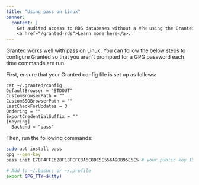 ```yaml
---
title: "Using pass on Linux"
banner:
  content: |
    Get audited access to RDS databases without a VPN using the Granted RDS Plugin.
    <a href="/granted-rds">Learn more here</a>.
---
```


Granted works well with [pass](https://www.passwordstore.org/) on Linux. You can follow the below steps to configure Granted so that you aren't prompted for a GPG password each time commands are run.

First, ensure that your Granted config file is set up as follows:

```
cat ~/.granted/config
DefaultBrowser = "STDOUT"
CustomBrowserPath = ""
CustomSSOBrowserPath = ""
LastCheckForUpdates = 3
Ordering = ""
ExportCredentialSuffix = ""
[Keyring]
  Backend = "pass"
```

Then, run the following commands:

```bash
sudo apt install pass
gpg --gen-key
pass init E7BF4FFE628F18FCFC3A6C8DC5E556A9DB95E5E5 # your public key ID from previous step

# Add to ~/.bashrc or ~/.profile
export GPG_TTY=$(tty)
```
